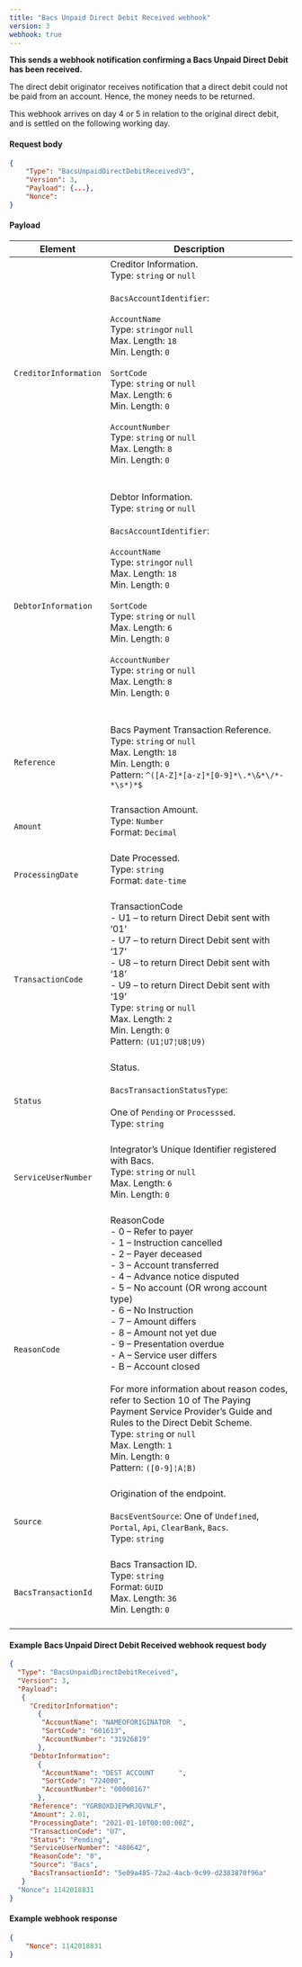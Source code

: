 ```yaml
---
title: "Bacs Unpaid Direct Debit Received webhook"
version: 3
webhook: true
---
```


**This sends a webhook notification confirming a Bacs Unpaid Direct Debit has been received.**

The direct debit originator receives notification that a direct debit
could not be paid from an account. Hence, the money needs to be
returned.

This webhook arrives on day 4 or 5 in relation to the original direct
debit, and is settled on the following working day.


#### Request body

```json
{
    "Type": "BacsUnpaidDirectDebitReceivedV3",
    "Version": 3,                                                         
    "Payload": {...},
    "Nonce":
}
```

#### Payload
| Element                       | Description                                                                                                                                                                                                                                                                                                                                                                                                                                                                                                                                                                                                                                                                                                                                                                                                                             |
|-------------------------------|-----------------------------------------------------------------------------------------------------------------------------------------------------------------------------------------------------------------------------------------------------------------------------------------------------------------------------------------------------------------------------------------------------------------------------------------------------------------------------------------------------------------------------------------------------------------------------------------------------------------------------------------------------------------------------------------------------------------------------------------------------------------------------------------------------------------------------------------|
| `CreditorInformation`                      |Creditor Information.<br />Type: `string` or `null`<br/><br />`BacsAccountIdentifier`:<br /><br />`AccountName`<br />        Type: `string`or `null`<br />        Max. Length: `18`<br />        Min. Length: `0`<br /><br />`SortCode`<br />        Type: `string` or `null`<br />        Max. Length: `6`<br />        Min. Length: `0`<br /> <br /> `AccountNumber`<br />        Type: `string` or `null`<br />        Max. Length: `8`<br />        Min. Length: `0`<br />        <br /><br />  |
| `DebtorInformation`                      |Debtor Information.<br />Type: `string` or `null`<br/><br />`BacsAccountIdentifier`:<br /><br />`AccountName`<br />        Type: `string`or `null`<br />        Max. Length: `18`<br />        Min. Length: `0`<br /><br />`SortCode`<br />        Type: `string` or `null`<br />        Max. Length: `6`<br />        Min. Length: `0`<br /> <br /> `AccountNumber`<br />        Type: `string` or `null`<br />        Max. Length: `8`<br />        Min. Length: `0`<br />        <br /><br />      |
| `Reference`                      |Bacs Payment Transaction Reference. <br />Type: `string` or `null`<br/>Max. Length: `18`	<br/>Min. Length: `0`<br/>Pattern: `^([A-Z]*[a-z]*[0-9]*\.*\&*\/*-*\s*)*$`<br /><br />  |
| `Amount`            |Transaction Amount.<br /> Type: `Number`<br/>Format: `Decimal`<br /><br />  |
| `ProcessingDate`       |Date Processed.<br/>Type: `string` <br/>Format: `date-time`<br/><br />   |
| `TransactionCode`            |TransactionCode<br/>- U1 – to return Direct Debit sent with ‘01’<br/>- U7 – to return Direct Debit sent with ‘17’<br/>- U8 – to return Direct Debit sent with ‘18’<br/>- U9 – to return Direct Debit sent with ‘19’<br /> Type: `string` or `null`<br/>Max. Length: `2`<br/>Min. Length: `0`<br /> Pattern: `(U1¦U7¦U8¦U9)`<br /> <br/>  |
| `Status`                      |Status.<br /><br />`BacsTransactionStatusType`:<br /><br />One of `Pending` or `Processsed`. <br /> Type: `string` <br /><br />  |
| `ServiceUserNumber`                    |Integrator’s Unique Identifier registered with Bacs.<br /> Type: `string` or `null`<br />  Max. Length: `6`<br />    Min. Length: `0` <br /> <br />  |
| `ReasonCode`       |ReasonCode<br/>- 0 – Refer to payer<br/>- 1 – Instruction cancelled<br/>- 2 – Payer deceased<br/>- 3 – Account transferred<br/>- 4 – Advance notice disputed<br/>- 5 – No account (OR wrong account type)<br/>- 6 – No Instruction<br/>- 7 – Amount differs<br/>- 8 – Amount not yet due<br/>- 9 – Presentation overdue<br/>- A – Service user differs<br/>- B – Account closed<br/><br/>For more information about reason codes, refer to Section 10 of The Paying Payment Service Provider’s Guide and Rules to the Direct Debit Scheme.<br/>Type: `string` or `null`<br/>Max. Length: `1`<br/>Min. Length: `0`<br />        Pattern: `([0-9]¦A¦B)`<br /> <br />  |
| `Source` |Origination of the endpoint.<br /><br />`BacsEventSource`: One of `Undefined`, `Portal`, `Api`, `ClearBank`, `Bacs`. <br /> Type: `string` <br /><br />   |
| `BacsTransactionId`             |Bacs Transaction ID.<br />Type: `string`<br />Format: `GUID`<br/>Max. Length: `36`<br/>Min. Length: `0`<br/>  <br />   |    

#### Example Bacs Unpaid Direct Debit Received webhook request body

```json
{
  "Type": "BacsUnpaidDirectDebitReceived",
  "Version": 3,
  "Payload":
   {
     "CreditorInformation":
       {
        "AccountName": "NAMEOFORIGINATOR  ",
        "SortCode": "601613",
        "AccountNumber": "31926819"
       },
     "DebtorInformation":
       {
        "AccountName": "DEST ACCOUNT      ",
        "SortCode": "724000",
        "AccountNumber": "00000167"
       },
     "Reference": "YGRBOXDJEPWRJQVNLF",
     "Amount": 2.01,
     "ProcessingDate": "2021-01-10T00:00:00Z",
     "TransactionCode": "U7",
     "Status": "Pending",
     "ServiceUserNumber": "480642",
     "ReasonCode": "0",
     "Source": "Bacs",
     "BacsTransactionId": "5e09a485-72a2-4acb-9c99-d2383870f96a"
   }
  "Nonce": 1142018831
}
```
#### Example webhook response

```json
{
    "Nonce": 1142018831
}
```
